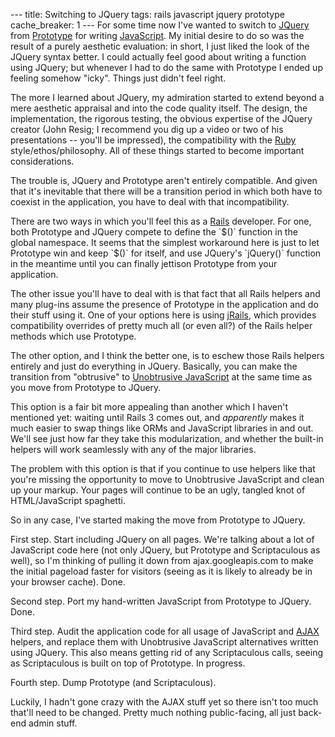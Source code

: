 ---
title: Switching to JQuery
tags: rails javascript jquery prototype
cache_breaker: 1
---
For some time now I've wanted to switch to [[JQuery]] from [[Prototype]] for writing [[JavaScript]]. My initial desire to do so was the result of a purely aesthetic evaluation: in short, I just liked the look of the JQuery syntax better. I could actually feel good about writing a function using JQuery; but whenever I had to do the same with Prototype I ended up feeling somehow "icky". Things just didn't feel right.

The more I learned about JQuery, my admiration started to extend beyond a mere aesthetic appraisal and into the code quality itself. The design, the implementation, the rigorous testing, the obvious expertise of the JQuery creator (John Resig; I recommend you dig up a video or two of his presentations -- you'll be impressed), the compatibility with the [[Ruby]] style/ethos/philosophy. All of these things started to become important considerations.

The trouble is, JQuery and Prototype aren't entirely compatible. And given that it's inevitable that there will be a transition period in which both have to coexist in the application, you have to deal with that incompatibility.

There are two ways in which you'll feel this as a [[Rails]] developer. For one, both Prototype and JQuery compete to define the `$()` function in the global namespace. It seems that the simplest workaround here is just to let Prototype win and keep `$()` for itself, and use JQuery's `jQuery()` function in the meantime until you can finally jettison Prototype from your application.

The other issue you'll have to deal with is that fact that all Rails helpers and many plug-ins assume the presence of Prototype in the application and do their stuff using it. One of your options here is using [[jRails]], which provides compatibility overrides of pretty much all (or even all?) of the Rails helper methods which use Prototype.

The other option, and I think the better one, is to eschew those Rails helpers entirely and just do everything in JQuery. Basically, you can make the transition from "obtrusive" to [[Unobtrusive JavaScript]] at the same time as you move from Prototype to JQuery.

This option is a fair bit more appealing than another which I haven't mentioned yet: waiting until Rails 3 comes out, and ''apparently'' makes it much easier to swap things like ORMs and JavaScript libraries in and out. We'll see just how far they take this modularization, and whether the built-in helpers will work seamlessly with any of the major libraries.

The problem with this option is that if you continue to use helpers like that you're missing the opportunity to move to Unobtrusive JavaScript and clean up your markup. Your pages will continue to be an ugly, tangled knot of HTML/JavaScript spaghetti.

So in any case, I've started making the move from Prototype to JQuery.

First step. Start including JQuery on all pages. We're talking about a lot of JavaScript code here (not only JQuery, but Prototype and Scriptaculous as well), so I'm thinking of pulling it down from ajax.googleapis.com to make the initial pageload faster for visitors (seeing as it is likely to already be in your browser cache). Done.

Second step. Port my hand-written JavaScript from Prototype to JQuery. Done.

Third step. Audit the application code for all usage of JavaScript and [[AJAX]] helpers, and replace them with Unobtrusive JavaScript alternatives written using JQuery. This also means getting rid of any Scriptaculous calls, seeing as Scriptaculous is built on top of Prototype. In progress.

Fourth step. Dump Prototype (and Scriptaculous).

Luckily, I hadn't gone crazy with the AJAX stuff yet so there isn't too much that'll need to be changed. Pretty much nothing public-facing, all just back-end admin stuff.
